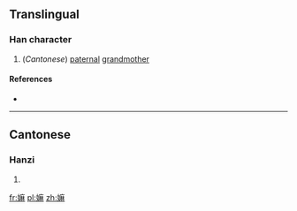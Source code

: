 ==Translingual==

===Han character===
{{Han char|rn=38|rad=女|as=11|sn=14|four=|canj=女戈木木 (VIDD)|ids=⿰[[女]][[麻]]}}

# (''Cantonese'') [[paternal]] [[grandmother]]

====References====
* {{Han ref|kx=0270.311|hdz=80018.130|uh=5AF2|ud=23282}}

----

==Cantonese==

===Hanzi===
{{yue-hanzi|jyut=maa4|y=ma4}}

# {{defn|lang=yue|sort=女11}}

[[fr:嫲]]
[[pl:嫲]]
[[zh:嫲]]